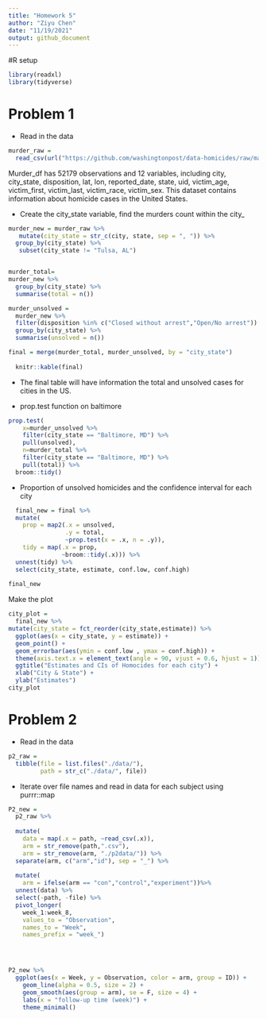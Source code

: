 ```yaml
---
title: "Homework 5"
author: "Ziyu Chen"
date: "11/19/2021"
output: github_document
---
```

#R setup
```r
library(readxl)
library(tidyverse)
```


# Problem 1 

* Read in the data
```r
murder_raw = 
  read_csv(url("https://github.com/washingtonpost/data-homicides/raw/master/homicide-data.csv")) 
```

Murder_df has 52179 observations and 12 variables, including city, city_state, disposition, lat, lon, reported_date, state, uid, victim_age, victim_first, victim_last, victim_race, victim_sex. This dataset contains information about homicide cases in the United States. 

* Create the city_state variable,  find the murders count within the city_
```r
murder_new = murder_raw %>%
   mutate(city_state = str_c(city, state, sep = ", ")) %>%
  group_by(city_state) %>%
   subset(city_state != "Tulsa, AL")


murder_total=
murder_new %>%
  group_by(city_state) %>%
  summarise(total = n())

murder_unsolved =
  murder_new %>%
  filter(disposition %in% c("Closed without arrest","Open/No arrest")) %>%
  group_by(city_state) %>%
  summarise(unsolved = n())

final = merge(murder_total, murder_unsolved, by = "city_state")
  
  knitr::kable(final)

```

* The final table will have information the total and unsolved cases for cities in the US.


* prop.test function on baltimore

```r
prop.test(
    x=murder_unsolved %>% 
    filter(city_state == "Baltimore, MD") %>%
    pull(unsolved),
    n=murder_total %>%
    filter(city_state == "Baltimore, MD") %>%
    pull(total)) %>%
  broom::tidy()                


```

* Proportion of unsolved homicides and the confidence interval for each city
```r
  final_new = final %>%
  mutate(
    prop = map2(.x = unsolved,               
                .y = total, 
                ~prop.test(x = .x, n = .y)),
    tidy = map(.x = prop,           
               ~broom::tidy(.x))) %>%             
  unnest(tidy) %>%                                       
  select(city_state, estimate, conf.low, conf.high)
  
final_new

```

Make the plot

```r
city_plot = 
  final_new %>%
mutate(city_state = fct_reorder(city_state,estimate)) %>%                
  ggplot(aes(x = city_state, y = estimate)) +
  geom_point() + 
  geom_errorbar(aes(ymin = conf.low , ymax = conf.high)) +
  theme(axis.text.x = element_text(angle = 90, vjust = 0.6, hjust = 1)) +
  ggtitle("Estimates and CIs of Homocides for each city") +
  xlab("City & State") +
  ylab("Estimates") 
city_plot
```


# Problem 2

* Read in the data

```r
p2_raw = 
  tibble(file = list.files("./data/"),
         path = str_c("./data/", file)) 
```

* Iterate over file names and read in data for each subject using purrr::map 

```r
P2_new =
  p2_raw %>%
  
  mutate(
    data = map(.x = path, ~read_csv(.x)),
    arm = str_remove(path,".csv"),
    arm = str_remove(arm, "./p2data/")) %>%
  separate(arm, c("arm","id"), sep = "_") %>%
  
  mutate(
    arm = ifelse(arm == "con","control","experiment"))%>%
  unnest(data) %>%
  select(-path, -file) %>%
  pivot_longer(
    week_1:week_8,
    values_to = "Observation",
    names_to = "Week",
    names_prefix = "week_") 


  
```

```r
P2_new %>%
  ggplot(aes(x = Week, y = Observation, color = arm, group = ID)) +
    geom_line(alpha = 0.5, size = 2) +
    geom_smooth(aes(group = arm), se = F, size = 4) +
    labs(x = "follow-up time (week)") +
    theme_minimal()



```





